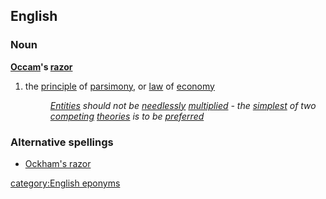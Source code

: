 ==English==
===Noun===
{{wikipedia}}
'''[[Occam]]'s [[razor]]'''
# the [[principle]] of [[parsimony]], or [[law]] of [[economy]]
#:''[[Entities]] should not be [[needlessly]] [[multiplied]] - the [[simplest]] of two [[competing]] [[theories]] is to be [[preferred]]''
===Alternative spellings===
*[[Ockham's razor]]

[[category:English eponyms]]